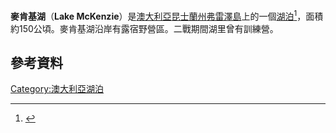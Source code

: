 '''麥肯基湖'''（'''Lake McKenzie'''）是[[澳大利亞|澳大利亞]][[昆士蘭州|昆士蘭州]][[弗雷澤島|弗雷澤島]]上的一個[[湖泊|湖泊]]<ref name="ABC News - 24Sep2010 - Fraser's Lake McKenzie reopens">{{cite web|url=http://www.abc.net.au/news/stories/2010/09/24/3020940.htm|title=Fraser's Lake McKenzie reopens after $3m revamp|last=Vernon|first=Jackson|date=24 September 2010|publisher=[[ABC_News_(Australia)|ABC News (Australia)]]|accessdate=16 April 2011}}</ref>，面積約150公頃。麥肯基湖沿岸有露宿野營區。二戰期間湖里曾有訓練營。
==參考資料==
{{reflist}}
[[Category:澳大利亞湖泊|Category:澳大利亞湖泊]]